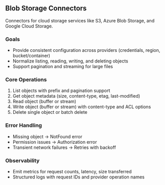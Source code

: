 ## Blob Storage Connectors

Connectors for cloud storage services like S3, Azure Blob Storage, and Google Cloud Storage.

### Goals

- Provide consistent configuration across providers (credentials, region, bucket/container)
- Normalize listing, reading, writing, and deleting objects
- Support pagination and streaming for large files

### Core Operations

1. List objects with prefix and pagination support
2. Get object metadata (size, content-type, etag, last-modified)
3. Read object (buffer or stream)
4. Write object (buffer or stream) with content-type and ACL options
5. Delete single object or batch delete

### Error Handling

- Missing object → NotFound error
- Permission issues → Authorization error
- Transient network failures → Retries with backoff

### Observability

- Emit metrics for request counts, latency, size transferred
- Structured logs with request IDs and provider operation names


